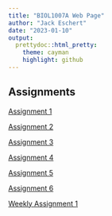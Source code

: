 ```yaml
---
title: "BIOL1007A Web Page"
author: "Jack Eschert"
date: "2023-01-10"
output: 
  prettydoc::html_pretty:
    theme: cayman
    highlight: github
---
```


## Assignments 
[Assignment 1](Assignment-1.html)  

[Assignment 2](Assignment-2.html)  

[Assignment 3](Assignment-3.html)

[Assignment 4](Assignment-4.html)

[Assignment 5](Assignment-5.html)

[Assignment 6](Assignment-6.html)

[Weekly Assignment 1](Weekly-Assignment-1.html)